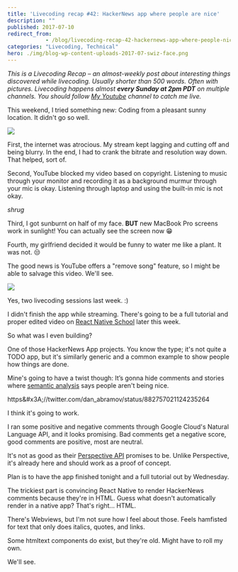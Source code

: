 ```yaml
---
title: 'Livecoding recap #42: HackerNews app where people are nice'
description: ""
published: 2017-07-10
redirect_from: 
            - /blog/livecoding-recap-42-hackernews-app-where-people-nice/swizec/7701
categories: "Livecoding, Technical"
hero: ./img/blog-wp-content-uploads-2017-07-swiz-face.png
---
```

_This is a Livecoding Recap – an almost-weekly post about interesting things discovered while livecoding. Usually shorter than 500 words. Often with pictures. Livecoding happens almost **every Sunday at 2pm PDT** on multiple channels. You should follow [My Youtube](https://www.youtube.com/TheSwizec) channel to catch me live._



This weekend, I tried something new: Coding from a pleasant sunny location. It didn&#x27;t go so well.



![](./img/blog-wp-content-uploads-2017-07-swiz-face.png)



First, the internet was atrocious. My stream kept lagging and cutting off and being blurry. In the end, I had to crank the bitrate and resolution way down. That helped, sort of.



Second, YouTube blocked my video based on copyright. Listening to music through your monitor and recording it as a background murmur through your mic is okay. Listening through laptop and using the built-in mic is not okay.



_shrug_



Third, I got sunburnt on half of my face. **BUT** new MacBook Pro screens work in sunlight! You can actually see the screen now 😁



Fourth, my girlfriend decided it would be funny to water me like a plant. It was not. 😒



The good news is YouTube offers a &quot;remove song&quot; feature, so I might be able to salvage this video. We&#x27;ll see.



![](./img/blog-wp-content-uploads-2017-07-YT-screenshot.png)







Yes, two livecoding sessions last week. :)



I didn&#x27;t finish the app while streaming. There&#x27;s going to be a full tutorial and proper edited video on [React Native School](http://school.shoutem.com/) later this week.



So what was I even building?



One of those HackerNews App projects. You know the type; it&#x27;s not quite a TODO app, but it&#x27;s similarly generic and a common example to show people how things are done.



Mine&#x27;s going to have a twist though: It’s gonna hide comments and stories where [semantic analysis](https://cloud.google.com/natural-language/) says people aren&#x27;t being nice.



https&amp;#x3A;//twitter.com/dan_abramov/status/882757021124235264



I think it&#x27;s going to work.



I ran some positive and negative comments through Google Cloud&#x27;s Natural Language API, and it looks promising. Bad comments get a negative score, good comments are positive, most are neutral.



It&#x27;s not as good as their [Perspective API](https://www.perspectiveapi.com/#/) promises to be. Unlike Perspective, it&#x27;s already here and should work as a proof of concept.



Plan is to have the app finished tonight and a full tutorial out by Wednesday.



The trickiest part is convincing React Native to render HackerNews comments because they&#x27;re in HTML. Guess what doesn&#x27;t automatically render in a native app? That&#x27;s right… HTML.



There&#x27;s Webviews, but I&#x27;m not sure how I feel about those. Feels hamfisted for text that only does italics, quotes, and links.



Some htmltext components do exist, but they&#x27;re old. Might have to roll my own.



We&#x27;ll see.